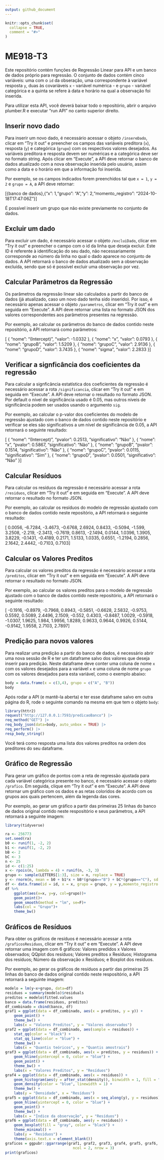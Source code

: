 ```yaml
---
output: github_document
---
```


```r
knitr::opts_chunk$set(
  collapse = TRUE,
  comment = "#>"
)
```



# ME918-T3

Este repositório contém funções de Regressão Linear para API e um banco de dados próprio para regressão. O conjunto de dados contém cinco variáveis: uma com o `id` da obseração, uma correspondente à variável resposta `y`, duas às covariáveis `x` - variável numérica - e `grupo` - variável categórica e a quinta se refere à data e horário na qual a observação foi inserida.

Para utilizar esta API, você deverá baixar todo o repositório, abrir o arquivo plumber.R e executar "run API" no canto superior direito.

## Inserir novo dado

Para inserir um novo dado, é necessário acessar o objeto `/insereDado`, clicar em "Try it out" e preencher os campos das variáveis preditora (`x`), resposta (`y`) e categórica (`grupo`) com os respectivos valores desejados. As variáveis preditora e resposta devem ser numéricas e a categórica deve ser no formato string. Após clicar em "Execute", a API deve retornar o banco de dados atualizado com a nova observação inserida pelo usuário, assim como a data e o horário em que a informação foi inserida.

Por exemplo, se os campos indicados forem preenchidos tal que `x = 1`, `y = 2` e `grupo = A`, a API deve retornar:

[{banco de dados},{"x": 1,"grupo": "A","y": 2,"momento_registro": "2024-10-18T17:47:06Z"}]

É possível inserir um grupo que não existe previamente no conjunto de dados.



## Excluir um dado
Para excluir um dado, é necessário acessar o objeto `/excluiDado`, clicar em "Try it out" e preencher o campo com o id da linha que deseja excluir. Este ID é referente à identificação do seu dado, não necessariamente corresponde ao número da linha no qual o dado aparece no conjunto de dados. A API retornará o banco de dados atualizado sem a observação excluída, sendo que só é possível excluir uma observação por vez.



## Calcular Parâmetros da Regressão

Os parâmetros da regressão linear são calculados a partir do banco de dados (já atualizado, caso um novo dado tenha sido inserido). Por isso, é necessário apenas acessar o objeto `/parametros`, clicar em "Try it out" e em seguida em "Execute".  A API deve retornar uma lista no formato JSON dos valores correspondentes aos parâmetros presentes na regressão.

Por exemplo, ao calcular os parâmetros do banco de dados contido neste repositório, a API retornará como parâmetros:

[
  {
    "nome": "(Intercept)",
    "valor": -1.0332
  },
  {
    "nome": "x",
    "valor": 0.0793
  },
  {
    "nome": "grupoB",
    "valor": 1.5209
  },
  {
    "nome": "grupoC",
    "valor": 2.9136
  },
  {
    "nome": "grupoD",
    "valor": 3.7435
  },
  {
    "nome": "sigma",
    "valor": 2.2833
  }
]

## Verificar a signficância dos coeficientes da regressão

Para calcular a signficância estatística dos coeficientes da regressão é necessário acessar a rota `/significancia`, clicar em "Try it out" e em seguida em "Execute". A API deve retornar o resultado no formato JSON. Por default o nível de significância usado é 0.05, mas outros níveis de significância podem ser usados usando o argumento `sig`. 

Por exemplo, ao calcular o p-valor dos coeficientes do modelo de regressão ajustado com o banco de dados contido neste repositório e verificar se eles são significativos a um nível de significância de 0.05, a API retornará o seguinte resultado:

[
  {
    "nome": "(Intercept)",
    "pvalor": 0.2513,
    "significativo": "Não"
  },
  {
    "nome": "x",
    "pvalor": 0.5867,
    "significativo": "Não"
  },
  {
    "nome": "grupoB",
    "pvalor": 0.1514,
    "significativo": "Não"
  },
  {
    "nome": "grupoC",
    "pvalor": 0.0115,
    "significativo": "Sim"
  },
  {
    "nome": "grupoD",
    "pvalor": 0.0501,
    "significativo": "Não"
  }
]



## Calcular Resíduos
Para calcular os resíduos da regressão é necessário acessar a rota `/residuos`, clicar em "Try it out" e em seguida em "Execute". A API deve retornar o resultado no formato JSON.

Por exemplo, ao calcular os resíduos do modelo de regressão ajustado com o banco de dados contido neste repositório, a API retornará o seguinte resultado:

[
  0.0056,
  -6.7284,
  -3.4673,
  -0.6768,
  2.6924,
  0.8433,
  -0.5094,
  -1.599,
  3.2508,
  -2.219,
  -2.3413,
  -0.7619,
  0.8613,
  -2.1494,
  0.0144,
  1.0396,
  1.3905,
  3.8229,
  -0.1431,
  -0.4189,
  0.2171,
  1.5133,
  1.0335,
  0.6551,
  -1.2194,
  0.2856,
  2.1642,
  2.4442,
  -0.7103,
  0.7103
]




## Calcular os Valores Preditos
Para calcular os valores preditos da regressão é necessário acessar a rota `/preditos`, clicar em "Try it out" e em seguida em "Execute". A API deve retornar o resultado no formato JSON.

Por exemplo, ao calcular os valores preditos para o modelo de regressão ajustado com o banco de dados contido neste repositório, a API retornará o seguinte resultado:

[
  -0.1916,
  -0.8979,
  -0.7968,
  0.8943,
  -0.5851,
  -0.6628,
  2.5832,
  -0.9753,
  0.5592,
  0.5089,
  2.4496,
  2.1509,
  -0.552,
  0.4303,
  -0.8487,
  1.0029,
  -0.5918,
  -1.0307,
  1.9625,
  1.984,
  1.9956,
  1.8289,
  0.9633,
  0.9644,
  0.9926,
  0.5144,
  -0.9142,
  1.9558,
  2.7103,
  2.7897
]



## Predição para novos valores

Para realizar uma predição a partir do banco de dados, é necessário abrir uma nova sessão de R e ter um dataframe salvo dos valores que deseja inserir para predição. Neste dataframe deve conter uma coluna de nome `x` com os valores desejados para a variável `x` e uma coluna de nome `grupo` com os valores desejados para esta variável, como o exemplo abaixo:

```r
body = data.frame(x = c(3,4), grupo = c("A", "B"))
body
```

Após rodar a API (e mantê-la aberta) e ter esse dataframe salvo em outra página do R, rode o seguinte comando na mesma em que tem o objeto `body`:
```r
library(httr2)
request("http://127.0.0.1:7593/predicaoBanco") |>
req_method("GET") |>
req_body_json(data=body, auto_unbox = TRUE) |>
req_perform() |>
resp_body_string()
```
Você terá como resposta uma lista dos valores preditos na ordem dos preditores do seu dataframe. 


## Gráfico de Regressão

Para gerar um gráfico de pontos com a reta de regressão ajustada para cada variável categórica presente no banco, é necessário acessar o objeto `/grafico`. Em seguida, clique em "Try it out" e em "Execute". A API deve retornar um gráfico com os dados e as retas coloridos de acordo com os grupos aos quais pertencem, além da legenda das cores.

Por exemplo, ao gerar um gráfico a partir das primeiras 25 linhas do banco de dados original contido neste respositório e seus parâmetros, a API retornará a seguinte imagem:

```r
library(tidyverse)
```
```r
ra <- 256773
set.seed(ra)
b0 <- runif(1, -2, 2)
b1 <- runif(1, -2, 2)
bB <- 2
bC <- 3
n <- 25
id <- c(1:25)
x <- rpois(n, lambda = 4) + runif(n, -3, 3)
grupo <- sample(LETTERS[1:3], size = n, replace = TRUE)
y <- rnorm(n, mean = b0 + b1*x + bB*(grupo=="B") + bC*(grupo=="C"), sd = 2)
df <- data.frame(id = id, x = x, grupo = grupo, y = y,momento_registro = lubridate::now())
df %>%
    ggplot(aes(x=x, y=y, col=grupo))+
    geom_point()+
    geom_smooth(method = "lm", se=F)+
    labs(col = "Grupo")+
    theme_bw()
```

## Gráficos de Resíduos 

Para obter os gráficos de resíduos é necessário acessar a rota `/graficosResiduos`, clicar em "Try it out" e em "Execute". A API deve retornar uma imagem com 6 gráficos: Valores predidos x Valores observados; QQplot dos resíduos; Valores preditos x Resíduos; Histograma dos resíduos; Número da observação x Resíduos; e Boxplot dos resíduos. 

Por exemplo, ao gerar os gráficos de resíduos a partir das primeiras 25 linhas do banco de dados original contido neste respositório, a API retornará a seguinte imagem:

```r
modelo = lm(y~x+grupo, data=df)
residuos = summary(modelo)$residuals
preditos = modelo$fitted.values
banco = data.frame(residuos, preditos)
df_combinado = cbind(banco, df)
graf1 = ggplot(data = df_combinado, aes(x = preditos, y = y)) +
    geom_point() +
    theme_bw() +
    labs(x = "Valores Preditos", y = "Valores observados")
graf2 = ggplot(data = df_combinado, aes(sample = residuos)) +
    stat_qq(color = "black") +
    stat_qq_line(color = "blue") +
    theme_bw() +
    labs(x = "Quantis teóricos", y = "Quantis amostrais")
graf3 = ggplot(data = df_combinado, aes(x = preditos, y = residuos)) +
    geom_hline(yintercept = 0, color = "blue") +
    geom_point() +
    theme_bw() +
    labs(x = "Valores Preditos", y = "Resíduos")
graf4 = ggplot(data = df_combinado, aes(x = residuos)) +
    geom_histogram(aes(y = after_stat(density)), binwidth = 1, fill = "gray", color = "black") +
    geom_density(color = "blue", linewidth = 1) +
    theme_bw() +
    labs(y = "Densidade", x = "Resíduos")
graf5 = ggplot(data = df_combinado, aes(x = seq_along(y), y = residuos)) +
    geom_hline(yintercept = 0, color = "blue") +
    geom_point() +
    theme_bw() +
    labs(x = "Índice da observação", y = "Resíduos")
graf6 = ggplot(data = df_combinado, aes(y = residuos)) +
    geom_boxplot(fill = "gray", color = "black") +
    theme_minimal() +
    labs(y = "Resíduos") +
    theme(axis.text.x = element_blank())
graficos = ggpubr::ggarrange(graf1, graf2, graf3, graf4, graf5, graf6,
                               ncol = 2, nrow = 3)
print(graficos)
```




